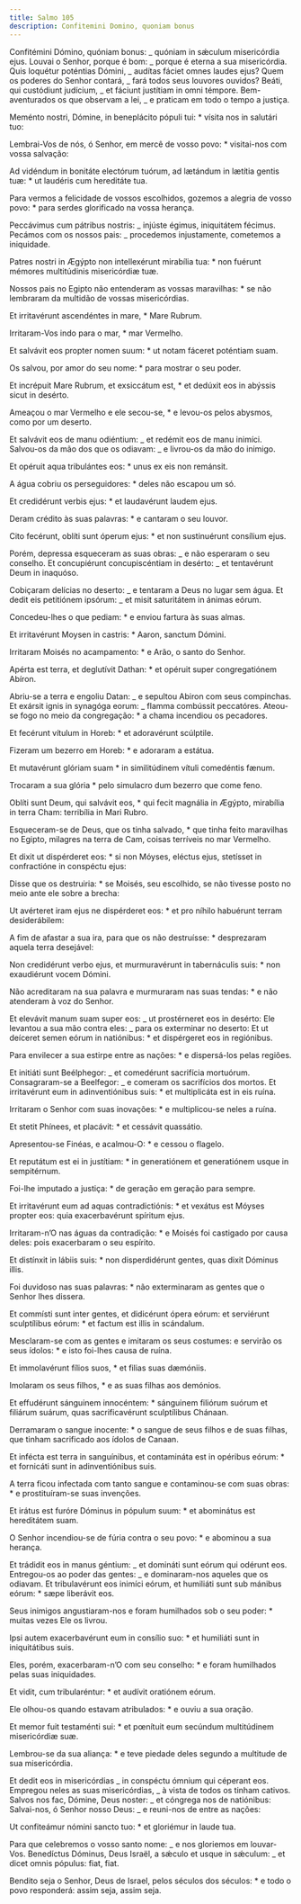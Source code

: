 ```yaml
---
title: Salmo 105
description: Confitemini Domino, quoniam bonus
---
```


<div class="side-by-side not-content">

Confitémini Dómino, quóniam bonus: _ quóniam in sǽculum misericórdia ejus. Louvai o Senhor, porque é bom: _ porque é eterna a sua misericórdia. Quis loquétur poténtias Dómini, _ audítas fáciet omnes laudes ejus? Quem os poderes do Senhor contará, _ fará todos seus louvores ouvidos? Beáti, qui custódiunt judícium, _ et fáciunt justítiam in omni témpore. Bem-aventurados os que observam a lei, _ e praticam em todo o tempo a justiça.

Meménto nostri, Dómine, in beneplácito pópuli tui: \* vísita nos in salutári tuo:

Lembrai-Vos de nós, ó Senhor, em mercê de vosso povo: \* visitai-nos com vossa salvação:

Ad vidéndum in bonitáte electórum tuórum, ad lætándum in lætítia gentis tuæ: \* ut laudéris cum hereditáte tua.

Para vermos a felicidade de vossos escolhidos, gozemos a alegria de vosso povo: \* para serdes glorificado na vossa herança.

Peccávimus cum pátribus nostris: _ injúste égimus, iniquitátem fécimus. Pecámos com os nossos pais: _ procedemos injustamente, cometemos a iniquidade.

Patres nostri in Ægýpto non intellexérunt mirabília tua: \* non fuérunt mémores multitúdinis misericórdiæ tuæ.

Nossos pais no Egipto não entenderam as vossas maravilhas: \* se não lembraram da multidão de vossas misericórdias.

Et irritavérunt ascendéntes in mare, \* Mare Rubrum.

Irritaram-Vos indo para o mar, \* mar Vermelho.

Et salvávit eos propter nomen suum: \* ut notam fáceret poténtiam suam.

Os salvou, por amor do seu nome: \* para mostrar o seu poder.

Et incrépuit Mare Rubrum, et exsiccátum est, \* et dedúxit eos in abýssis sicut in desérto.

Ameaçou o mar Vermelho e ele secou-se, \* e levou-os pelos abysmos, como por um deserto.

Et salvávit eos de manu odiéntium: _ et redémit eos de manu inimíci. Salvou-os da mão dos que os odiavam: _ e livrou-os da mão do inimigo.

Et opéruit aqua tribulántes eos: \* unus ex eis non remánsit.

A água cobriu os perseguidores: \* deles não escapou um só.

Et credidérunt verbis ejus: \* et laudavérunt laudem ejus.

Deram crédito às suas palavras: \* e cantaram o seu louvor.

Cito fecérunt, oblíti sunt óperum ejus: \* et non sustinuérunt consílium ejus.

Porém, depressa esqueceram as suas obras: _ e não esperaram o seu conselho. Et concupiérunt concupiscéntiam in desérto: _ et tentavérunt Deum in inaquóso.

Cobiçaram delícias no deserto: _ e tentaram a Deus no lugar sem água. Et dedit eis petitiónem ipsórum: _ et misit saturitátem in ánimas eórum.

Concedeu-lhes o que pediam: \* e enviou fartura às suas almas.

Et irritavérunt Moysen in castris: \* Aaron, sanctum Dómini.

Irritaram Moisés no acampamento: \* e Arão, o santo do Senhor.

Apérta est terra, et deglutívit Dathan: \* et opéruit super congregatiónem Abíron.

Abriu-se a terra e engoliu Datan: _ e sepultou Abiron com seus compinchas. Et exársit ignis in synagóga eorum: _ flamma combússit peccatóres. Ateou-se fogo no meio da congregação: \* a chama incendiou os pecadores.

Et fecérunt vítulum in Horeb: \* et adoravérunt scúlptile.

Fizeram um bezerro em Horeb: \* e adoraram a estátua.

Et mutavérunt glóriam suam \* in similitúdinem vítuli comedéntis fænum.

Trocaram a sua glória \* pelo simulacro dum bezerro que come feno.

Oblíti sunt Deum, qui salvávit eos, \* qui fecit magnália in Ægýpto, mirabília in terra Cham: terribília in Mari Rubro.

Esqueceram-se de Deus, que os tinha salvado, \* que tinha feito maravilhas no Egipto, milagres na terra de Cam, coisas terríveis no mar Vermelho.

Et dixit ut dispérderet eos: \* si non Móyses, eléctus ejus, stetísset in confractióne in conspéctu ejus:

Disse que os destruiria: \* se Moisés, seu escolhido, se não tivesse posto no meio ante ele sobre a brecha:

Ut avérteret iram ejus ne dispérderet eos: \* et pro níhilo habuérunt terram desiderábilem:

A fim de afastar a sua ira, para que os não destruísse: \* desprezaram aquela terra desejável:

Non credidérunt verbo ejus, et murmuravérunt in tabernáculis suis: \* non exaudiérunt vocem Dómini.

Não acreditaram na sua palavra e murmuraram nas suas tendas: \* e não atenderam à voz do Senhor.

Et elevávit manum suam super eos: _ ut prostérneret eos in desérto: Ele levantou a sua mão contra eles: _ para os exterminar no deserto: Et ut deíceret semen eórum in natiónibus: \* et dispérgeret eos in regiónibus.

Para envilecer a sua estirpe entre as nações: \* e dispersá-los pelas regiões.

Et initiáti sunt Beélphegor: _ et comedérunt sacrifícia mortuórum. Consagraram-se a Beelfegor: _ e comeram os sacrifícios dos mortos. Et irritavérunt eum in adinventiónibus suis: \* et multiplicáta est in eis ruína.

Irritaram o Senhor com suas inovações: \* e multiplicou-se neles a ruína.

Et stetit Phínees, et placávit: \* et cessávit quassátio.

Apresentou-se Finéas, e acalmou-O: \* e cessou o flagelo.

Et reputátum est ei in justítiam: \* in generatiónem et generatiónem usque in sempitérnum.

Foi-lhe imputado a justiça: \* de geração em geração para sempre.

Et irritavérunt eum ad aquas contradictiónis: \* et vexátus est Móyses propter eos: quia exacerbavérunt spíritum ejus.

Irritaram-n’O nas águas da contradição: \* e Moisés foi castigado por causa deles: pois exacerbaram o seu espírito.

Et distínxit in lábiis suis: \* non disperdidérunt gentes, quas dixit Dóminus illis.

Foi duvidoso nas suas palavras: \* não exterminaram as gentes que o Senhor lhes dissera.

Et commísti sunt inter gentes, et didicérunt ópera eórum: et serviérunt sculptílibus eórum: \* et factum est illis in scándalum.

Mesclaram-se com as gentes e imitaram os seus costumes: e servirão os seus ídolos: \* e isto foi-lhes causa de ruína.

Et immolavérunt fílios suos, \* et filias suas dæmóniis.

Imolaram os seus filhos, \* e as suas filhas aos demónios.

Et effudérunt sánguinem innocéntem: \* sánguinem filiórum suórum et filiárum suárum, quas sacrificavérunt sculptílibus Chánaan.

Derramaram o sangue inocente: \* o sangue de seus filhos e de suas filhas, que tinham sacrificado aos ídolos de Canaan.

Et infécta est terra in sanguínibus, et contamináta est in opéribus eórum: \* et fornicáti sunt in adinventiónibus suis.

A terra ficou infectada com tanto sangue e contaminou-se com suas obras: \* e prostituíram-se suas invenções.

Et irátus est furóre Dóminus in pópulum suum: \* et abominátus est hereditátem suam.

O Senhor incendiou-se de fúria contra o seu povo: \* e abominou a sua herança.

Et trádidit eos in manus géntium: _ et domináti sunt eórum qui odérunt eos. Entregou-os ao poder das gentes: _ e dominaram-nos aqueles que os odiavam. Et tribulavérunt eos inimíci eórum, et humiliáti sunt sub mánibus eórum: \* sæpe liberávit eos.

Seus inimigos angustiaram-nos e foram humilhados sob o seu poder: \* muitas vezes Ele os livrou.

Ipsi autem exacerbavérunt eum in consílio suo: \* et humiliáti sunt in iniquitátibus suis.

Eles, porém, exacerbaram-n’O com seu conselho: \* e foram humilhados pelas suas iniquidades.

Et vidit, cum tribularéntur: \* et audívit oratiónem eórum.

Ele olhou-os quando estavam atribulados: \* e ouviu a sua oração.

Et memor fuit testaménti sui: \* et pœnítuit eum secúndum multitúdinem misericórdiæ suæ.

Lembrou-se da sua aliança: \* e teve piedade deles segundo a multitude de sua misericórdia.

Et dedit eos in misericórdias _ in conspéctu ómnium qui céperant eos. Empregou neles as suas misericórdias, _ à vista de todos os tinham cativos. Salvos nos fac, Dómine, Deus noster: _ et cóngrega nos de natiónibus: Salvai-nos, ó Senhor nosso Deus: _ e reuni-nos de entre as nações:

Ut confiteámur nómini sancto tuo: \* et gloriémur in laude tua.

Para que celebremos o vosso santo nome: _ e nos gloriemos em louvar-Vos. Benedíctus Dóminus, Deus Israël, a sǽculo et usque in sǽculum: _ et dicet omnis pópulus: fiat, fiat.

Bendito seja o Senhor, Deus de Israel, pelos séculos dos séculos: \* e todo o povo responderá: assim seja, assim seja.

</div>
